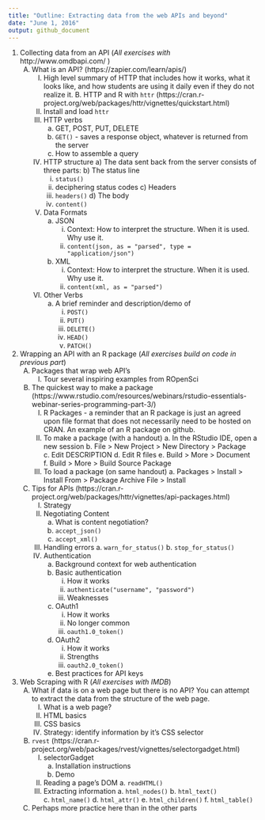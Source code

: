 ```yaml
---
title: "Outline: Extracting data from the web APIs and beyond"
date: "June 1, 2016"
output: github_document
---
```


1. Collecting data from an API (_All exercises with_ http://www.omdbapi.com/ )
    A.  What is an API? (https://zapier.com/learn/apis/)
        I)  High level summary of HTTP that includes how it works, what it looks like, and how students are using it daily even if they do not realize it.
    B. HTTP and R with `httr` (https://cran.r-project.org/web/packages/httr/vignettes/quickstart.html)
        I)  Install and load `httr`
        II) HTTP verbs
            a) GET, POST, PUT, DELETE
            b) `GET()` - saves a response object, whatever is returned from the server
            c) How to assemble a query
        III) HTTP structure
            a) The data sent back from the server consists of three parts:
            b) The status line
                i. `status()`
                ii. deciphering status codes
            c) Headers
                i. `headers()`
            d) The body
                i. `content()`
        IV)  Data Formats
             a) JSON
                i. Context: How to interpret the structure. When it is used. Why use it.
                ii. `content(json, as = "parsed", type = "application/json")`
             b) XML
                i. Context: How to interpret the structure. When it is used. Why use it.
                ii. `content(xml, as = "parsed")`
        V) Other Verbs
            a) A brief reminder and description/demo of 
                i. `POST()`
                ii. `PUT()`
                iii. `DELETE()`
                iv. `HEAD()`
                v. `PATCH()`
2. Wrapping an API with an R package (_All exercises build on code in previous part_)
    A.  Packages that wrap web API's
        I)  Tour several inspiring examples from ROpenSci
    B.  The quickest way to make a package (https://www.rstudio.com/resources/webinars/rstudio-essentials-webinar-series-programming-part-3/)
        I)  R Packages - a reminder that an R package is just an agreed upon file format that does not necessarily need to be hosted on CRAN. An example of an R package on github.
        II)  To make a package (with a handout)
            a.  In the RStudio IDE, open a new session
            b.  File > New Project > New Directory > Package
            c.  Edit DESCRIPTION
            d.  Edit R files
            e.  Build > More > Document
            f.  Build > More > Build Source Package
        III) To load a package (on same handout)
            a. Packages > Install > Install From > Package Archive File > Install
    C.  Tips for APIs (https://cran.r-project.org/web/packages/httr/vignettes/api-packages.html)
        I) Strategy
        II) Negotiating Content
            a. What is content negotiation?
            b. `accept_json()`
            c. `accept_xml()`
        III) Handling errors
            a.  `warn_for_status()`
            b.  `stop_for_status()`
        IV) Authentication
            a. Background context for web authentication
            b. Basic authentication
                i.  How it works
                ii. `authenticate("username", "password")`
                iii. Weaknesses
            c. OAuth1
                i.  How it works
                ii. No longer common
                iii. `oauth1.0_token()`
            d. OAuth2
                i.  How it works
                ii. Strengths
                iii. `oauth2.0_token()`
            e. Best practices for API keys
3. Web Scraping with R (_All exercises with IMDB_)
    A.  What if data is on a web page but there is no API? You can attempt to extract the data from the structure of the web page.
        I.  What is a web page?
        II. HTML basics
        III. CSS basics
        IV. Strategy: identify information by it's CSS selector
    B.  `rvest` (https://cran.r-project.org/web/packages/rvest/vignettes/selectorgadget.html)
        I.  selectorGadget
            a. Installation instructions
            b. Demo
        II.  Reading a page's DOM
            a. `readHTML()`
        III.  Extracting information
            a. `html_nodes()`
            b. `html_text()`
            c. `html_name()`
            d. `html_attr()`
            e. `html_children()`
            f. `html_table()`
    C.  Perhaps more practice here than in the other parts
